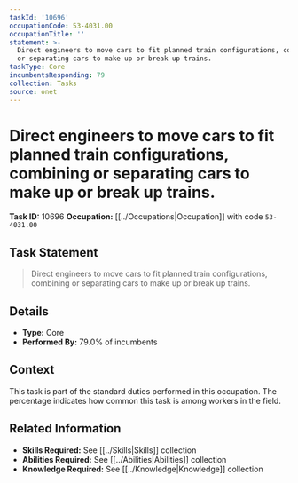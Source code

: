 ```yaml
---
taskId: '10696'
occupationCode: 53-4031.00
occupationTitle: ''
statement: >-
  Direct engineers to move cars to fit planned train configurations, combining
  or separating cars to make up or break up trains.
taskType: Core
incumbentsResponding: 79
collection: Tasks
source: onet
---
```

# Direct engineers to move cars to fit planned train configurations, combining or separating cars to make up or break up trains.

**Task ID:** 10696
**Occupation:** [[../Occupations|Occupation]] with code `53-4031.00`

## Task Statement

> Direct engineers to move cars to fit planned train configurations, combining or separating cars to make up or break up trains.

## Details

- **Type:** Core
- **Performed By:** 79.0% of incumbents

## Context

This task is part of the standard duties performed in this occupation. The percentage indicates how common this task is among workers in the field.

## Related Information

- **Skills Required:** See [[../Skills|Skills]] collection
- **Abilities Required:** See [[../Abilities|Abilities]] collection
- **Knowledge Required:** See [[../Knowledge|Knowledge]] collection
